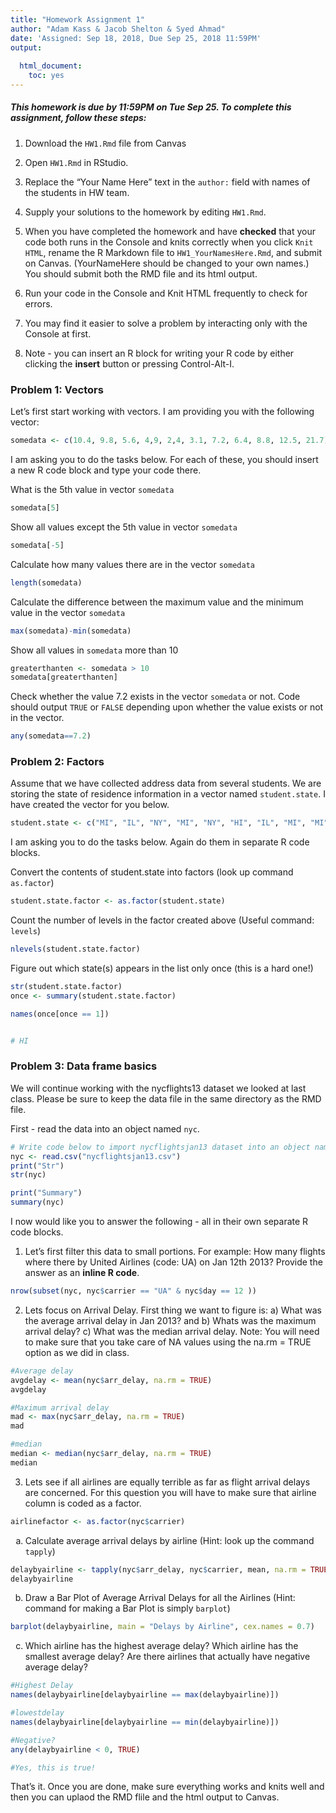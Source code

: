 ```yaml
---
title: "Homework Assignment 1"
author: "Adam Kass & Jacob Shelton & Syed Ahmad"
date: 'Assigned: Sep 18, 2018, Due Sep 25, 2018 11:59PM'
output:
  
  html_document:
    toc: yes
---
```


##### This homework is due by **11:59PM on Tue Sep 25**.  To complete this assignment, follow these steps:

1. Download the `HW1.Rmd` file from Canvas

2. Open `HW1.Rmd` in RStudio.

3. Replace the "Your Name Here" text in the `author:` field with names of the students in HW team.

4. Supply your solutions to the homework by editing `HW1.Rmd`.

5. When you have completed the homework and have **checked** that your code both runs in the Console and knits correctly when you click `Knit HTML`, rename the R Markdown file to `HW1_YourNamesHere.Rmd`, and submit on Canvas.  (YourNameHere should be changed to your own names.) You should submit both the RMD file and its html output.

6. Run your code in the Console and Knit HTML frequently to check for errors.

7. You may find it easier to solve a problem by interacting only with the Console at first. 

8. Note - you can insert an R block for writing your R code by either clicking the **insert** button or pressing Control-Alt-I.



### Problem 1: Vectors

Let's first start working with vectors. I am providing you with the following vector:
```r
somedata <- c(10.4, 9.8, 5.6, 4,9, 2,4, 3.1, 7.2, 6.4, 8.8, 12.5, 21.7)

```

I am asking you to do the tasks below. For each of these, you should insert a new R code block and type your code there.

What is the 5th value in vector `somedata`
```r
somedata[5]
```


Show all values except the 5th value in vector `somedata`
```r
somedata[-5]
```


Calculate how many values there are in the vector `somedata`
```r
length(somedata)
```


Calculate the difference between the maximum value and the minimum value in the vector `somedata`
```r
max(somedata)-min(somedata)
```


Show all values in `somedata` more than 10
```r
greaterthanten <- somedata > 10
somedata[greaterthanten]
```


Check whether the value 7.2 exists in the vector `somedata` or not. Code should output `TRUE` or `FALSE` depending upon whether the value exists or not in the vector.
```r
any(somedata==7.2)
```



### Problem 2: Factors

Assume that we have collected address data from several students. We are storing the state of residence information in a vector named `student.state`. I have created the vector for you below.
```r
student.state <- c("MI", "IL", "NY", "MI", "NY", "HI", "IL", "MI", "MI", "NY")
```

I am asking you to do the tasks below. Again do them in separate R code blocks.

Convert the contents of student.state into factors (look up command `as.factor`)

```r
student.state.factor <- as.factor(student.state)
```


Count the number of levels in the factor created above (Useful command: `levels`)
```r
nlevels(student.state.factor)
```


Figure out which state(s) appears in the list only once (this is a hard one!)

```r
str(student.state.factor)
once <- summary(student.state.factor)

names(once[once == 1])


# HI


```



### Problem 3: Data frame basics

We will continue working with the nycflights13 dataset we looked at last class. Please be sure to keep the data file in the same directory as the RMD file.

First - read the data into an object named `nyc`.

```r
# Write code below to import nycflightsjan13 dataset into an object named nyc
nyc <- read.csv("nycflightsjan13.csv")
print("Str")
str(nyc)

print("Summary")
summary(nyc)

```

I now would like you to answer the following - all in their own separate R code blocks.

1. Let's first filter this data to small portions. For example: How many flights where there by United Airlines (code: UA) on Jan 12th 2013? Provide the answer as an **inline R code**.
```r
nrow(subset(nyc, nyc$carrier == "UA" & nyc$day == 12 ))

```


2. Lets focus on Arrival Delay. First thing we want to figure is: a) What was the average arrival delay in Jan 2013? and b) Whats was the maximum arrival delay? c) What was the median arrival delay. Note: You will need to make sure that you take care of NA values using the na.rm = TRUE option as we did in class.

```r
#Average delay
avgdelay <- mean(nyc$arr_delay, na.rm = TRUE)
avgdelay

#Maximum arrival delay
mad <- max(nyc$arr_delay, na.rm = TRUE)
mad

#median
median <- median(nyc$arr_delay, na.rm = TRUE)
median
```


3. Lets see if all airlines are equally terrible as far as flight arrival delays are concerned. For this question you will have to make sure that airline column is coded as a factor.

```r
airlinefactor <- as.factor(nyc$carrier)
```


a) Calculate average arrival delays by airline (Hint: look up the command `tapply`)

```r
delaybyairline <- tapply(nyc$arr_delay, nyc$carrier, mean, na.rm = TRUE)
delaybyairline
```


b) Draw a Bar Plot of Average Arrival Delays for all the Airlines (Hint: command for making a Bar Plot is simply `barplot`)
```r
barplot(delaybyairline, main = "Delays by Airline", cex.names = 0.7)

```


c) Which airline has the highest average delay? Which airline has the smallest average delay? Are there airlines that actually have negative average delay?
```r
#Highest Delay
names(delaybyairline[delaybyairline == max(delaybyairline)])

#lowestdelay
names(delaybyairline[delaybyairline == min(delaybyairline)])

#Negative?
any(delaybyairline < 0, TRUE)

#Yes, this is true!
```


That's it. Once you are done, make sure everything works and knits well and then you can uplaod the RMD flile and the html output to Canvas.
